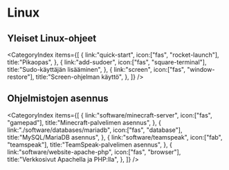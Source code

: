 # Linux

## Yleiset Linux-ohjeet

<CategoryIndex items={[
  {
    link:"quick-start",
    icon:["fas", "rocket-launch"],
    title:"Pikaopas",
  },
  {
    link:"add-sudoer",
    icon:["fas", "square-terminal"],
    title:"Sudo-käyttäjän lisääminen",
  },
  {
    link:"screen",
    icon:["fas", "window-restore"],
    title:"Screen-ohjelman käyttö",
  },
]} />

## Ohjelmistojen asennus

<CategoryIndex items={[
  {
    link:"software/minecraft-server",
    icon:["fas", "gamepad"],
    title:"Minecraft-palvelimen asennus",
  },
  {
    link:"./software/databases/mariadb",
    icon:["fas", "database"],
    title:"MySQL/MariaDB asennus",
  },
  {
    link:"software/teamspeak",
    icon:["fab", "teamspeak"],
    title:"TeamSpeak-palvelimen asennus",
  },
  {
    link:"software/website-apache-php",
    icon:["fas", "browser"],
    title:"Verkkosivut Apachella ja PHP:lla",
  },
]} />
